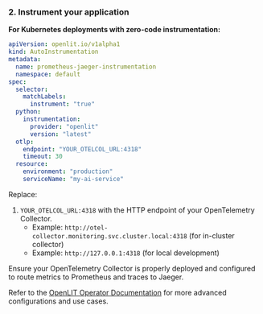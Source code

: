 ### 2. Instrument your application
**For Kubernetes deployments with zero-code instrumentation:**

```yaml
apiVersion: openlit.io/v1alpha1
kind: AutoInstrumentation
metadata:
  name: prometheus-jaeger-instrumentation
  namespace: default
spec:
  selector:
    matchLabels:
      instrument: "true"
  python:
    instrumentation:
      provider: "openlit"
      version: "latest"
  otlp:
    endpoint: "YOUR_OTELCOL_URL:4318"
    timeout: 30
  resource:
    environment: "production"
    serviceName: "my-ai-service"
```

Replace:
1. `YOUR_OTELCOL_URL:4318` with the HTTP endpoint of your OpenTelemetry Collector.
   * Example: `http://otel-collector.monitoring.svc.cluster.local:4318` (for in-cluster collector)
   * Example: `http://127.0.0.1:4318` (for local development)

<Note>
Ensure your OpenTelemetry Collector is properly deployed and configured to route metrics to Prometheus and traces to Jaeger.
</Note>

Refer to the [OpenLIT Operator Documentation](/latest/operator/overview) for more advanced configurations and use cases.
